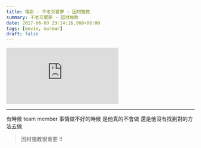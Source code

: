 ```yaml
---
title: 電影 - 不老交響夢 - 因材施教
summary: 不老交響夢 - 因材施教
date: 2017-06-09 23:14:16.968+08:00
tags: [movie, murmur]
draft: false
---
```


<iframe
  style={{
    width: '100%',
    aspectRatio: '16 / 9',
  }}
  src="https://www.youtube.com/embed/SpsN6GNMGw4?si=GNTfxKrHap7HWQQz"
  title="YouTube video player"
  frameBorder="0"
  allow="accelerometer; autoplay; clipboard-write; encrypted-media; gyroscope; picture-in-picture; web-share"
  referrerPolicy="strict-origin-when-cross-origin"
  allowFullScreen
></iframe>

---

有時候 team member 事情做不好的時候
是他真的不會做
還是他沒有找到對的方法去做

> 因材施教很重要 !!
